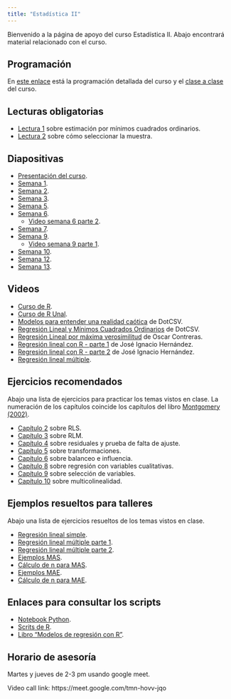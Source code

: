 ---
title: "Estadística II"
---

Bienvenido a la página de apoyo del curso Estadística II. Abajo encontrará material relacionado con el curso.

## Programación

En [este enlace](my_docs/docs_cur_est2/Programa_3006915_2025-2S.pdf) está la programación detallada del curso y el [clase a clase](my_docs/docs_cur_est2/Clase_a_clase.pdf) del curso.

## Lecturas obligatorias

- [Lectura 1](my_docs/docs_cur_est2/Lectura_RLS.pdf) sobre estimación por mínimos cuadrados ordinarios.
- [Lectura 2](my_docs/docs_cur_est2/Lectura_muestreo.pdf) sobre cómo seleccionar la muestra.

## Diapositivas

- [Presentación del curso](my_docs/docs_cur_est2/Presentacion_curso.pdf).
- [Semana 1](my_docs/docs_cur_est2/Semana01.html).
- [Semana 2](my_docs/docs_cur_est2/Semana02.html).
- [Semana 3](my_docs/docs_cur_est2/Semana03.html).
- [Semana 5](my_docs/docs_cur_est2/Semana05.html).
- [Semana 6](my_docs/docs_cur_est2/Semana06.html).
  - [Video semana 6 parte 2](https://youtu.be/v4QbzWKV-JA).
- [Semana 7](my_docs/docs_cur_est2/Semana07.html).
- [Semana 9](my_docs/docs_cur_est2/Semana09.html).
  - [Video semana 9 parte 1](https://youtu.be/JqS2uupB8wI).
- [Semana 10](my_docs/docs_cur_est2/Semana10.html).
- [Semana 12](https://drive.google.com/file/d/1DHZNDUbc40Zj1PrcGFe2cQlTeHAFR6aq/view?usp=sharing).
- [Semana 13](https://drive.google.com/file/d/1fnwMPTB2fZ5GdBfTSG6zHpP1zB-dWdhu/view?usp=sharing).

## Videos

- [Curso de R](https://youtube.com/playlist?list=PLdV8ntSOIL5SqS4-sbms4M_puIIucPwmh&si=a266a1bSGcGBwjkk).
- [Curso de R Unal](https://youtu.be/QflFnrPVEwc?si=zEzOInrVt2Kqu61v).
- [Modelos para entender una realidad caótica](https://youtu.be/Sb8XVheowVQ?si=MvekYEI7GJzExhD3) de DotCSV.
- [Regresión Lineal y Mínimos Cuadrados Ordinarios](https://youtu.be/k964_uNn3l0?si=EEzUGJTM4bTND4S3) de DotCSV.
- [Regresión Lineal por máxima verosimilitud](https://youtu.be/S7MlHlpmeqk?si=7gBHN7riBjK2fMoW) de Oscar Contreras.
- [Regresión lineal con R - parte 1](https://youtu.be/6pcsalqPQsQ?si=T8bixKPQI8WSQDyv&t=368) de José Ignacio Hernández.
- [Regresión lineal con R - parte 2](https://youtu.be/_hOTTm9taEM?si=y6xzdu0wIuNjYrxt) de José Ignacio Hernández.
- [Regresión lineal múltiple](https://youtube.com/playlist?list=PL2YDFFqqa6jdBIs_zAM_xp5grdQE3pLnz&si=ATuOFJJr5gpP_kI7).

## Ejercicios recomendados

Abajo una lista de ejercicios para practicar los temas vistos en clase. La numeración de los capítulos coincide los capítulos del libro [Montgomery (2002)](https://www.amazon.com/-/es/Elizabeth-Geoffrey-Vining-Douglas-Montgomery/dp/9702403278).

- [Capítulo 2](my_docs/docs_cur_est2/Ejer_cap2.html) sobre RLS.
- [Capítulo 3](my_docs/docs_cur_est2/Ejer_cap3.html) sobre RLM.
- [Capítulo 4](my_docs/docs_cur_est2/Ejer_cap4.html) sobre residuales y prueba de falta de ajuste.
- [Capítulo 5](my_docs/docs_cur_est2/Ejer_cap5.html) sobre transformaciones.
- [Capítulo 6](my_docs/docs_cur_est2/Ejer_cap6.html) sobre balanceo e influencia.
- [Capítulo 8](my_docs/docs_cur_est2/Ejer_cap8.html) sobre regresión con variables cualitativas.
- [Capítulo 9](my_docs/docs_cur_est2/Ejer_cap9.html) sobre selección de variables.
- [Capítulo 10](my_docs/docs_cur_est2/Ejer_cap10.html) sobre multicolinealidad.

## Ejemplos resueltos para talleres
Abajo una lista de ejercicios resueltos de los temas vistos en clase.

- [Regresión lineal simple](https://drive.google.com/file/d/1gO-bfgcQvERAg9aP6ivR1BKN474fatd-/view?usp=sharing).
- [Regresión lineal múltiple parte 1](https://drive.google.com/file/d/1QIJQ1dzdknsL9JdL8gSBgMfS1KEt8zI0/view?usp=sharing).
- [Regresión lineal múltiple parte 2](https://drive.google.com/file/d/1gO7Qj4RC8BOaN_gdMET7yqyykgM_HT0L/view?usp=sharing).
- [Ejemplos MAS](https://drive.google.com/file/d/1D98VmdumGeG5UMFlgBQMkH9-kzWLP3Ta/view?usp=sharing).
- [Cálculo de n para MAS](https://drive.google.com/file/d/1QLE48ZLH0BN58SWdI8y6exBv812Vu8K2/view?usp=sharing).
- [Ejemplos MAE](https://drive.google.com/file/d/1XIOierANIJIZq-Dd7YNkpq4cHSTE11t_/view?usp=sharing).
- [Cálculo de n para MAE](https://drive.google.com/file/d/1kE7Lxf1l5pNuJtodtuCHLYVG47eLVx36/view?usp=sharing).

## Enlaces para consultar los scripts

- [Notebook Python](https://github.com/fhernanb/Python-para-estadistica/tree/master/03%20Regression).
- [Scrits de R](https://github.com/fhernanb/Repo_curso_estadistica_2).
- [Libro "Modelos de regresión con R"](https://fhernanb.github.io/libro_regresion/).

## Horario de asesoría

Martes y jueves de 2-3 pm usando google meet.

Video call link: https://meet.google.com/tmn-hovv-jqo
